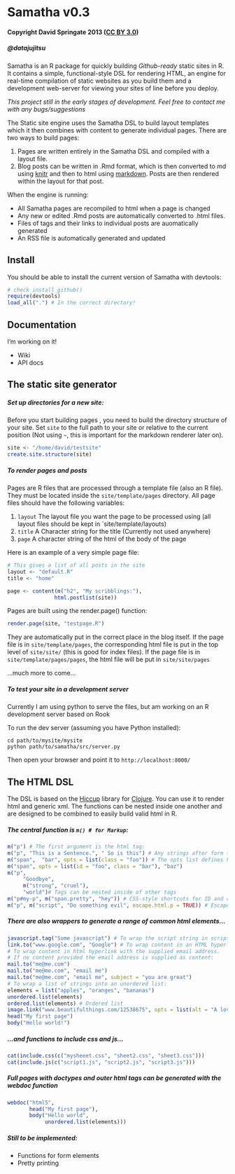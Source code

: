 Samatha v0.3
============

#### Copyright David Springate 2013 ([CC BY 3.0](creativecommons.org/licenses/by/3.0))
##### @datajujitsu


Samatha is an R package for quickly building _Github-ready_ static sites in R. It contains a simple, functional-style DSL for rendering HTML, an engine for real-time compilation of static websites as you build them and a development web-server for viewing your sites of line before you deploy. 

*This project still in the early stages of development. Feel free to contact me with any bugs/suggestions*


The Static site engine uses the Samatha DSL to build layout templates which it then combines with content to generate individual pages. 
There are two ways to build pages:

1. Pages are written entirely in the Samatha DSL and compiled with a layout file.
2. Blog posts can be written in .Rmd format, which is then converted to md using [knitr](http://yihui.name/knitr/) and then to html using [markdown](http://cran.r-project.org/web/packages/markdown/index.html). Posts are then rendered within the layout for that post. 

When the engine is running:

* All Samatha pages are recompiled to html when a page is changed
* Any new or edited .Rmd posts are automatically converted to .html files.
* Files of tags and their links to individual posts are auomatically generated
* An RSS file is automatically generated and updated

## Install

You should be able to install the current version of Samatha with devtools:

```r
# check install_github()
require(devtools)
load_all(".") # In the correct directory!
```

## Documentation

I'm working on it!

* Wiki
* API docs

## The static site generator

##### Set up directories for a new site:

Before you start building pages , you need to build the directory structure of your site. Set `site` to the full path to your site or relative to the current position (Not using `~`, this is important for the markdown renderer later on).

```r
site <- "/home/david/testsite"
create.site.structure(site)
```

##### To render pages and posts

Pages are R files that are processed through a template file (also an R file). They must be located inside the `site/template/pages` directory. All page files should have the following variables:

1. `layout` The layout file you want the page to be processed using (all layout files should be kept in `site/template/layouts)
2. `title` A Character string for the title (Currently not used anywhere)
3. `page` A character string of the html of the body of the page

Here is an example of a very simple page file:

```r
# This gives a list of all posts in the site
layout <- "default.R"
title <- "home"

page <- content(m("h2", "My scribblings:"),
               html.postlist(site))
```

Pages are built using the render.page() function:

```r
render.page(site, "testpage.R")
```

They are automatically put in the correct place in the blog itself.  If the page file is in `site/template/pages`, the corresponding html file is put in the top level of `site/site/` (this is good for index files). If the page file is in `site/template/pages/pages`, the html file will be put in  `site/site/pages`

...much more to come...

##### To test your site in a development server

Currently I am using python to serve the files, but am working on an R development server based on Rook

To run the dev server (assuming you have Python installed):

```
cd path/to/mysite/mysite
python path/to/samatha/src/server.py
```
Then open your browser and point it to `http://localhost:8000/`

## The HTML DSL

The DSL is based on the [Hiccup](http://github.com/weavejester/hiccup) library for [Clojure](clojure.org).  You can use it to render html and generic xml.  The functions can be nested inside one another and are designed to be combined to easily build valid html in R.


##### The central function is `m() # for Markup`:

```r
m("p") # The first argument is the html tag:
m("p", "This is a Sentence.", " So is this") # Any strings after form the content of the tag:
m("span",  "bar", opts = list(class = "foo")) # The opts list defines html tag attributes
m("span", opts = list(id = "foo", class = "bar"), "baz") 
m("p", 
     "Goodbye", 
     m("strong", "cruel"), 
     "world")# Tags can be nested inside of other tags
m("p#my-p", m("span.pretty", "hey")) # CSS-style shortcuts for ID and class
m("p", m("script", "Do something evil", escape.html.p = TRUE)) # Escape a tag using escape.html.p = TRUE
```

##### There are also wrappers to generate a range of common html elements...

```r
javascript.tag("Some javascript") # To wrap the script string in script tags and a CDATA section
link.to("www.google.com", "Google") # To wrap content in an HTML hyperlink with the supplied URL
# To wrap content in html hyperlink with the supplied email address.  
# If no content provided the email address is supplied as content:
mail.to("me@me.com")
mail.to("me@me.com", "email me")
mail.to("me@me.com", "email me", subject = "you are great")
# To wrap a list of strings into an unordered list:
elements = list("apples", "oranges", "bananas")
unordered.list(elements)
ordered.list(elements) # Ordered list
image.link("www.beautifulthings.com/12538675", opts = list(alt = "A lovely picture of something")) # link to an image
head("My first page")
body("Hello world!")
```

##### ...and functions to include css and js...

```r
cat(include.css(c("mysheeet.css", "sheet2.css", "sheet3.css")))
cat(include.js(c("script1.js", "script2.js", "script3.js")))
```

##### Full pages with doctypes and outer html tags can be generated with the webdoc function

```r
webdoc("html5",
       head("My first page"),
       body("Hello world",
            unordered.list(elements)))
```


##### Still to be implemented:

* Functions for form elements
* Pretty printing




